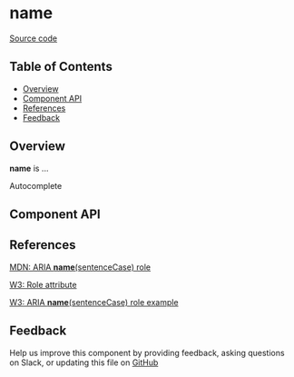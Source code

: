 
# **name**

[Source code](<https://github.com/leemonade/bubbles/tree/main/packages/components/form/Autocomplete>)

## Table of Contents

<!-- START doctoc generated TOC please keep comment here to allow auto update -->
<!-- DON'T EDIT THIS SECTION, INSTEAD RE-RUN doctoc TO UPDATE -->

- [Overview](#overview)
- [Component API](#component-api)
- [References](#references)
- [Feedback](#feedback)

## Overview

**name** is ...

<ThemeProvider>
  <Autocomplete>Autocomplete</Autocomplete>
</ThemeProvider>

## Component API

<Preview>
  <Story id="molecules-form-autocomplete--playground" />
</Preview>

<Props of={Autocomplete} />

## References

[MDN: ARIA **name**(sentenceCase) role](<https://developer.mozilla.org/en-US/docs/Web/Accessibility/ARIA/Roles/autocomplete_role>)

[W3: Role attribute](https://www.w3.org/WAI/PF/HTML/wiki/RoleAttribute)

[W3: ARIA **name**(sentenceCase) role example](<https://www.w3.org/TR/2016/WD-wai-aria-practices-1.1-20160317/examples/autocomplete/autocomplete.html>)

## Feedback

Help us improve this component by providing feedback, asking questions on Slack, or updating this file on
[GitHub](<https://github.com/leemonade/bubbles/edit/main/packages/components/form/Autocomplete.mdx>)
